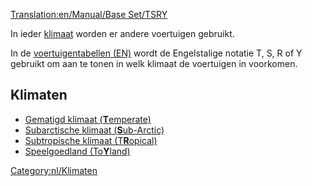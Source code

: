 [[Translation:en/Manual/Base Set/TSRY]]

In ieder [[nl/Manual/Klimaat|klimaat]] worden er andere voertuigen gebruikt. 

In de [[en/Manual/Base Set/Vehicle comparison charts|voertuigentabellen (EN)]] wordt de Engelstalige notatie T, S, R of Y gebruikt om aan te tonen in welk klimaat de voertuigen in voorkomen.

==Klimaten==

*[[nl/Manual/Klimaat#gematigd|Gematigd klimaat ('''T'''emperate)]]
*[[nl/Manual/Klimaat#subarctisch|Subarctische klimaat ('''S'''ub-Arctic)]]
*[[nl/Manual/Klimaat#subtropisch|Subtropische klimaat (T'''R'''opical)]]
*[[nl/Manual/Klimaat#speelgoedland|Speelgoedland (To'''Y'''land)]]

[[Category:nl/Klimaten]]